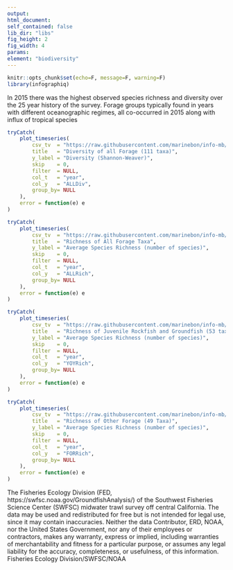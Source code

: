 ```yaml
---
output:
html_document:
self_contained: false
lib_dir: "libs"
fig_height: 2
fig_width: 4
params:
element: "biodiversity"
---
```


```r
knitr::opts_chunk$set(echo=F, message=F, warning=F)
library(infographiq)
```

<base target="_parent">
In 2015 there was the highest observed species richness and diversity over the 25 year history of the survey. Forage groups typically found in years with different oceanographic regimes, all co-occurred in 2015 along with influx of tropical species

```r
tryCatch(
    plot_timeseries(
        csv_tv  = "https://raw.githubusercontent.com/marinebon/info-mb/master/prep/data/fish/Fish_diversity_richness.csv",
        title   = "Diversity of all Forage (111 taxa)",
        y_label = "Diversity (Shannon-Weaver)",
        skip    = 0,
        filter  = NULL,
        col_t   = "year",
        col_y   = "ALLDiv",
        group_by= NULL
    ),
    error = function(e) e
)
```

```r
tryCatch(
    plot_timeseries(
        csv_tv  = "https://raw.githubusercontent.com/marinebon/info-mb/master/prep/data/fish/Fish_diversity_richness.csv",
        title   = "Richness of All Forage Taxa",
        y_label = "Average Species Richness (number of species)",
        skip    = 0,
        filter  = NULL,
        col_t   = "year",
        col_y   = "ALLRich",
        group_by= NULL
    ),
    error = function(e) e
)
```

```r
tryCatch(
    plot_timeseries(
        csv_tv  = "https://raw.githubusercontent.com/marinebon/info-mb/master/prep/data/fish/Fish_diversity_richness.csv",
        title   = "Richness of Juvenile Rockfish and Groundfish (53 taxa)",
        y_label = "Average Species Richness (number of species)",
        skip    = 0,
        filter  = NULL,
        col_t   = "year",
        col_y   = "YOYRich",
        group_by= NULL
    ),
    error = function(e) e
)
```

```r
tryCatch(
    plot_timeseries(
        csv_tv  = "https://raw.githubusercontent.com/marinebon/info-mb/master/prep/data/fish/Fish_diversity_richness.csv",
        title   = "Richness of Other Forage (49 Taxa)",
        y_label = "Average Species Richness (number of species)",
        skip    = 0,
        filter  = NULL,
        col_t   = "year",
        col_y   = "FORRich",
        group_by= NULL
    ),
    error = function(e) e
)
```
The Fisheries Ecology Division (FED, https://swfsc.noaa.gov/GroundfishAnalysis/) of the Southwest Fisheries Science Center (SWFSC)  midwater trawl survey off central California. The data may be used and redistributed for free but is not intended
for legal use, since it may contain inaccuracies. Neither the data
Contributor, ERD, NOAA, nor the United States Government, nor any
of their employees or contractors, makes any warranty, express or
implied, including warranties of merchantability and fitness for a
particular purpose, or assumes any legal liability for the accuracy,
completeness, or usefulness, of this information. Fisheries Ecology Division/SWFSC/NOAA
